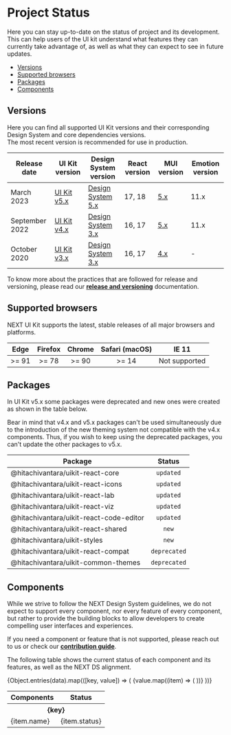 
<Meta title="Overview/Project Status" />

# Project Status

Here you can stay up-to-date on the status of project and its development. This can help users of the UI kit understand what features they can currently take advantage of, as well as what they can expect to see in future updates.

- [Versions](#versions)
- [Supported browsers](#supported-browsers)
- [Packages](#packages)
- [Components](#components)

## Versions <a id="versions" />

Here you can find all supported UI Kit versions and their corresponding Design System and core dependencies versions.  
The most recent version is recommended for use in production.

| Release date   | UI Kit version                                              | Design System version                                                                                     | React version | MUI version                | Emotion version |
| -------------- | ----------------------------------------------------------- | --------------------------------------------------------------------------------------------------------- | ------------- | -------------------------- | --------------- |
| March 2023     | [UI Kit v5.x](https://lumada-design.github.io/uikit/master) | [Design System 5.x](https://designsystem.hitachivantara.com/)                                             | 17, 18        | [5.x](https://mui.com/)    | 11.x            |
| September 2022 | [UI Kit v4.x](https://lumada-design.github.io/uikit/v4.x)   | [Design System 3.x](https://hitachivantara.sharepoint.com/sites/DesignSystem/Pattern%20Library/Home.aspx) | 16, 17        | [5.x](https://mui.com/)    | 11.x            |
| October 2020   | [UI Kit v3.x](https://lumada-design.github.io/uikit/v3.x)   | [Design System 3.x](https://hitachivantara.sharepoint.com/sites/DesignSystem/Pattern%20Library/Home.aspx) | 16, 17        | [4.x](https://v4.mui.com/) | -               |

To know more about the practices that are followed for release and versioning, please read our [**release and versioning**](/docs/overview-community-releases--page) documentation.

## Supported browsers <a id="supported-browsers" />

NEXT UI Kit supports the latest, stable releases of all major browsers and platforms.

| Edge  | Firefox | Chrome | Safari (macOS) |     IE 11     |
| :---: | :-----: | :----: | :------------: | :-----------: |
| >= 91 |  >= 78  | >= 90  |     >= 14      | Not supported |

## Packages <a id="packages" />

In UI Kit v5.x some packages were deprecated and new ones were created as shown in the table below.

Bear in mind that v4.x and v5.x packages can't be used simultaneously due to the introduction of the new theming system not compatible with the v4.x components.
Thus, if you wish to keep using the deprecated packages, you can't update the other packages to v5.x.

| Package                                 |    Status    |
| --------------------------------------- | :----------: |
| @hitachivantara/uikit-react-core        |  `updated`   |
| @hitachivantara/uikit-react-icons       |  `updated`   |
| @hitachivantara/uikit-react-lab         |  `updated`   |
| @hitachivantara/uikit-react-viz         |  `updated`   |
| @hitachivantara/uikit-react-code-editor |  `updated`   |
| @hitachivantara/uikit-react-shared      |    `new`     |
| @hitachivantara/uikit-styles            |    `new`     |
| @hitachivantara/uikit-react-compat      | `deprecated` |
| @hitachivantara/uikit-common-themes     | `deprecated` |

## Components <a id="components" />

While we strive to follow the NEXT Design System guidelines, we do not expect to support every component, nor every feature of every component, but rather to provide the building blocks to allow developers to create compelling user interfaces and experiences.

If you need a component or feature that is not supported, please reach out to us or check our [**contribution guide**](/docs/overview-community-contributing--page).

The following table shows the current status of each component and its features, as well as the NEXT DS alignment.

<table>
  <thead>
    <tr>
      <th>Components</th>
      <th>Status</th>
    </tr>
  </thead>
  <tbody>
    {Object.entries(data).map(([key, value]) => (
      <React.Fragment key={key}>
        <tr>
          <th colSpan="3">{key}</th>
        </tr>
        {value.map((item) => (
          <tr key={item.name}>
            <td>{item.name}</td>
            <td style={{ textAlign: "center" }}>{item.status}</td>
          </tr>
        ))}
      </React.Fragment>
    ))}
  </tbody>
</table>

